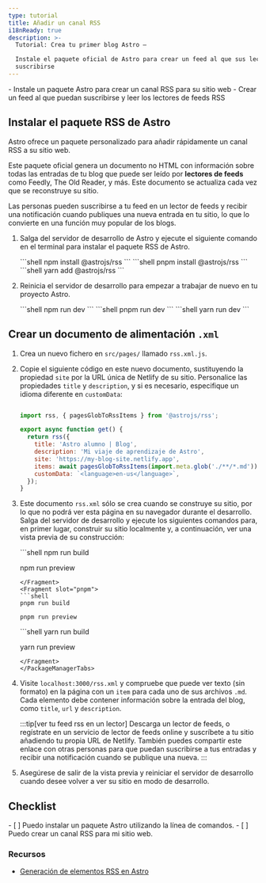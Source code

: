 ```yaml
---
type: tutorial
title: Añadir un canal RSS
i18nReady: true
description: >-
  Tutorial: Crea tu primer blog Astro —

  Instale el paquete oficial de Astro para crear un feed al que sus lectores puedan
  suscribirse
---
```




<PreCheck>
  - Instale un paquete Astro para crear un canal RSS para su sitio web
  - Crear un feed al que puedan suscribirse y leer los lectores de feeds RSS
</PreCheck>

## Instalar el paquete RSS de Astro

Astro ofrece un paquete personalizado para añadir rápidamente un canal RSS a su sitio web. 

Este paquete oficial genera un documento no HTML con información sobre todas las entradas de tu blog que puede ser leído por **lectores de feeds** como Feedly, The Old Reader, y más. Este documento se actualiza cada vez que se reconstruye su sitio.

Las personas pueden suscribirse a tu feed en un lector de feeds y recibir una notificación cuando publiques una nueva entrada en tu sitio, lo que lo convierte en una función muy popular de los blogs.

1. Salga del servidor de desarrollo de Astro y ejecute el siguiente comando en el terminal para instalar el paquete RSS de Astro.

    <PackageManagerTabs>
      <Fragment slot="npm">
      ```shell
      npm install @astrojs/rss
      ```
      </Fragment>
      <Fragment slot="pnpm">
      ```shell
      pnpm install @astrojs/rss
      ```
      </Fragment>
      <Fragment slot="yarn">
      ```shell
      yarn add @astrojs/rss
      ```
      </Fragment>
    </PackageManagerTabs>

2. Reinicia el servidor de desarrollo para empezar a trabajar de nuevo en tu proyecto Astro.

    <PackageManagerTabs>
      <Fragment slot="npm">
      ```shell
      npm run dev
      ```
      </Fragment>
      <Fragment slot="pnpm">
      ```shell
      pnpm run dev
      ```
      </Fragment>
      <Fragment slot="yarn">
      ```shell
      yarn run dev
      ```
      </Fragment>
    </PackageManagerTabs>

## Crear un documento de alimentación `.xml`

1. Crea un nuevo fichero en `src/pages/` llamado `rss.xml.js`.

2. Copie el siguiente código en este nuevo documento, sustituyendo la propiedad `site` por la URL única de Netlify de su sitio. Personalice las propiedades `title` y `description`, y si es necesario, especifique un idioma diferente en `customData`:

    ```js title="src/pages/rss.xml.js"

    import rss, { pagesGlobToRssItems } from '@astrojs/rss';

    export async function get() {
      return rss({
        title: 'Astro alumno | Blog',
        description: 'Mi viaje de aprendizaje de Astro',
        site: 'https://my-blog-site.netlify.app',
        items: await pagesGlobToRssItems(import.meta.glob('./**/*.md')),
        customData: `<language>en-us</language>`,
      });
    }
    ```

3. Este documento `rss.xml` sólo se crea cuando se construye su sitio, por lo que no podrá ver esta página en su navegador durante el desarrollo. Salga del servidor de desarrollo y ejecute los siguientes comandos para, en primer lugar, construir su sitio localmente y, a continuación, ver una vista previa de su construcción:

    <PackageManagerTabs>
      <Fragment slot="npm">
      ```shell
      npm run build

      npm run preview
      ```
      </Fragment>
      <Fragment slot="pnpm">
      ```shell
      pnpm run build

      pnpm run preview
      ```
      </Fragment>
      <Fragment slot="yarn">
      ```shell
      yarn run build

      yarn run preview
      ```
      </Fragment>
    </PackageManagerTabs>

4. Visite `localhost:3000/rss.xml` y compruebe que puede ver texto (sin formato) en la página con un `item` para cada uno de sus archivos `.md`. Cada elemento debe contener información sobre la entrada del blog, como `title`, `url` y `description`.

    :::tip[ver tu feed rss en un lector]
    Descarga un lector de feeds, o regístrate en un servicio de lector de feeds online y suscríbete a tu sitio añadiendo tu propia URL de Netlify. También puedes compartir este enlace con otras personas para que puedan suscribirse a tus entradas y recibir una notificación cuando se publique una nueva.
    :::

5. Asegúrese de salir de la vista previa y reiniciar el servidor de desarrollo cuando desee volver a ver su sitio en modo de desarrollo.



<Box icon="check-list">

## Checklist

<Checklist>
- [ ] Puedo instalar un paquete Astro utilizando la línea de comandos.
- [ ] Puedo crear un canal RSS para mi sitio web.
</Checklist>
</Box>

### Recursos

- [Generación de elementos RSS en Astro](/es/guides/rss/#usando-glob-imports)
